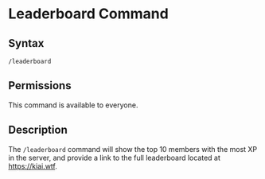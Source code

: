 # Leaderboard Command

## Syntax

```
/leaderboard
```

## Permissions

This command is available to everyone.

## Description

The `/leaderboard` command will show the top 10 members with the most XP in the server, and provide a link to the full leaderboard located at https://kiai.wtf.
